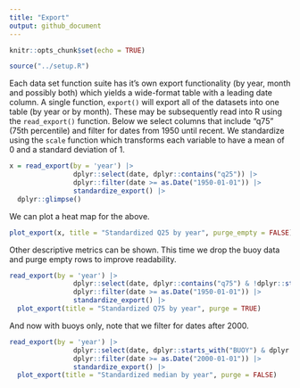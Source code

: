 ```yaml
---
title: "Export"
output: github_document
---
```


```r
knitr::opts_chunk$set(echo = TRUE)
```


```r
source("../setup.R")
```

Each data set function suite has it's own export functionality (by year, month and possibly both) which yields a wide-format table with a leading date column.  A single function, `export()` will export all of the datasets into one table (by year or by month). These may be subsequently read into R using the `read_export()` function.  Below we select columns that include "q75" (75th percentile) and filter for dates from 1950 until recent.  We standardize using the `scale` function which transforms each variable to have a mean of 0 and a standard deviation of 1.  

```r
x = read_export(by = 'year') |>
                dplyr::select(date, dplyr::contains("q25")) |>
                dplyr::filter(date >= as.Date("1950-01-01")) |>
                standardize_export() |>
  dplyr::glimpse()
```

We can plot a heat map for the above.
```r
plot_export(x, title = "Standardized Q25 by year", purge_empty = FALSE)
```


Other descriptive metrics can be shown.  This time we drop the buoy data and purge empty rows to improve readability.

```r
read_export(by = 'year') |>
                dplyr::select(date, dplyr::contains("q75") & !dplyr::starts_with("BUOY")) |>
                dplyr::filter(date >= as.Date("1950-01-01")) |>
                standardize_export() |>
  plot_export(title = "Standardized Q75 by year", purge = TRUE)
```


And now with buoys only, note that we filter for dates after 2000.

```r
read_export(by = 'year') |>
                dplyr::select(date, dplyr::starts_with("BUOY") & dplyr::contains("median") ) |>
                dplyr::filter(date >= as.Date("2000-01-01")) |>
                standardize_export() |>
  plot_export(title = "Standardized median by year", purge = FALSE)
```


